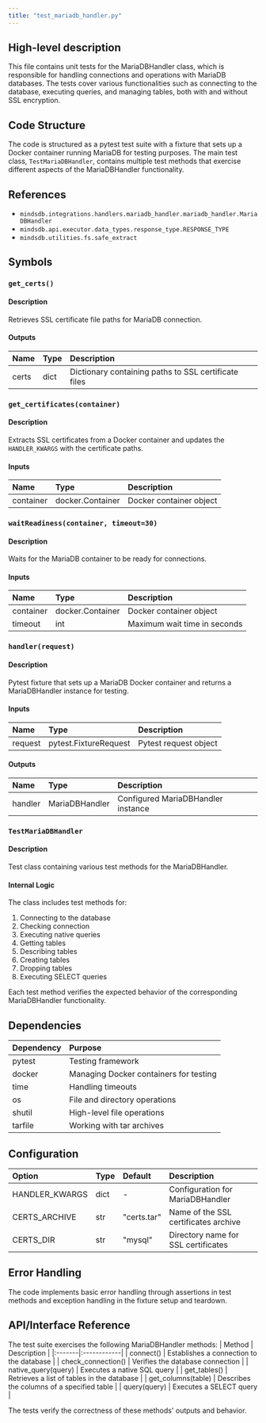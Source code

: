 ```yaml
---
title: "test_mariadb_handler.py"
---
```


## High-level description
This file contains unit tests for the MariaDBHandler class, which is responsible for handling connections and operations with MariaDB databases. The tests cover various functionalities such as connecting to the database, executing queries, and managing tables, both with and without SSL encryption.

## Code Structure
The code is structured as a pytest test suite with a fixture that sets up a Docker container running MariaDB for testing purposes. The main test class, `TestMariaDBHandler`, contains multiple test methods that exercise different aspects of the MariaDBHandler functionality.

## References
- `mindsdb.integrations.handlers.mariadb_handler.mariadb_handler.MariaDBHandler`
- `mindsdb.api.executor.data_types.response_type.RESPONSE_TYPE`
- `mindsdb.utilities.fs.safe_extract`

## Symbols

### `get_certs()`
#### Description
Retrieves SSL certificate file paths for MariaDB connection.

#### Outputs
| Name | Type | Description |
|:-----|:-----|:------------|
| certs | dict | Dictionary containing paths to SSL certificate files |

### `get_certificates(container)`
#### Description
Extracts SSL certificates from a Docker container and updates the `HANDLER_KWARGS` with the certificate paths.

#### Inputs
| Name | Type | Description |
|:-----|:-----|:------------|
| container | docker.Container | Docker container object |

### `waitReadiness(container, timeout=30)`
#### Description
Waits for the MariaDB container to be ready for connections.

#### Inputs
| Name | Type | Description |
|:-----|:-----|:------------|
| container | docker.Container | Docker container object |
| timeout | int | Maximum wait time in seconds |

### `handler(request)`
#### Description
Pytest fixture that sets up a MariaDB Docker container and returns a MariaDBHandler instance for testing.

#### Inputs
| Name | Type | Description |
|:-----|:-----|:------------|
| request | pytest.FixtureRequest | Pytest request object |

#### Outputs
| Name | Type | Description |
|:-----|:-----|:------------|
| handler | MariaDBHandler | Configured MariaDBHandler instance |

### `TestMariaDBHandler`
#### Description
Test class containing various test methods for the MariaDBHandler.

#### Internal Logic
The class includes test methods for:
1. Connecting to the database
2. Checking connection
3. Executing native queries
4. Getting tables
5. Describing tables
6. Creating tables
7. Dropping tables
8. Executing SELECT queries

Each test method verifies the expected behavior of the corresponding MariaDBHandler functionality.

## Dependencies
| Dependency | Purpose |
|:-----------|:--------|
| pytest | Testing framework |
| docker | Managing Docker containers for testing |
| time | Handling timeouts |
| os | File and directory operations |
| shutil | High-level file operations |
| tarfile | Working with tar archives |

## Configuration
| Option | Type | Default | Description |
|:-------|:-----|:--------|:------------|
| HANDLER_KWARGS | dict | - | Configuration for MariaDBHandler |
| CERTS_ARCHIVE | str | "certs.tar" | Name of the SSL certificates archive |
| CERTS_DIR | str | "mysql" | Directory name for SSL certificates |

## Error Handling
The code implements basic error handling through assertions in test methods and exception handling in the fixture setup and teardown.

## API/Interface Reference
The test suite exercises the following MariaDBHandler methods:
| Method | Description |
|:-------|:------------|
| connect() | Establishes a connection to the database |
| check_connection() | Verifies the database connection |
| native_query(query) | Executes a native SQL query |
| get_tables() | Retrieves a list of tables in the database |
| get_columns(table) | Describes the columns of a specified table |
| query(query) | Executes a SELECT query |

The tests verify the correctness of these methods' outputs and behavior.